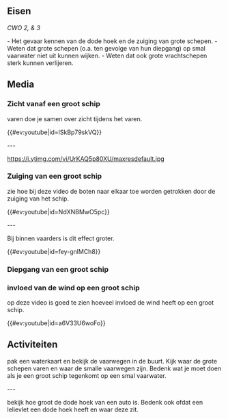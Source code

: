 == Eisen ==

''CWO 2, & 3''

- Het gevaar kennen van de dode hoek en de zuiging van grote schepen.
- Weten dat grote schepen (o.a. ten gevolge van hun diepgang) op smal vaarwater niet uit kunnen wijken.
- Weten dat ook grote vrachtschepen sterk kunnen verlijeren.


== Media ==

=== Zicht vanaf een groot schip ===

varen doe je samen over zicht tijdens het varen.

{{#ev:youtube|id=lSkBp79skVQ}}

---

[[https://i.ytimg.com/vi/UrKAQ5p80XU/maxresdefault.jpg]]

=== Zuiging van een groot schip ===

zie hoe bij deze video de boten naar elkaar toe worden getrokken door de zuiging van het schip.

{{#ev:youtube|id=NdXNBMwO5pc}}

---

Bij binnen vaarders is dit effect groter.

{{#ev:youtube|id=fey-gnlMCh8}}

=== Diepgang van een groot schip ===


=== invloed van de wind op een groot schip ===

op deze video is goed te zien hoeveel invloed de wind heeft op een groot schip.

{{#ev:youtube|id=a6V33U6woFo}}

== Activiteiten ==

pak een waterkaart en bekijk de vaarwegen in de buurt. Kijk waar de grote schepen varen en waar de smalle vaarwegen zijn. Bedenk wat je moet doen als je een groot schip tegenkomt op een smal vaarwater.

---

bekijk hoe groot de dode hoek van een auto is.
Bedenk ook ofdat een lelievlet een dode hoek heeft en waar deze zit.
